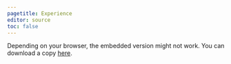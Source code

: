 ```yaml
---
pagetitle: Experience
editor: source
toc: false
---
```


Depending on your browser, the embedded version might not work. You can download a copy [here](https://raw.githubusercontent.com/LewisAJones/cv-markdown/main/cv.pdf).

<object data="https://raw.githubusercontent.com/LewisAJones/cv-markdown/main/cv.pdf" width="100%" height="800px" type="application/pdf">
    <embed src="https://raw.githubusercontent.com/LewisAJones/cv-markdown/main/cv.pdf" width="100%" height="800px" type="application/pdf" />
</object>